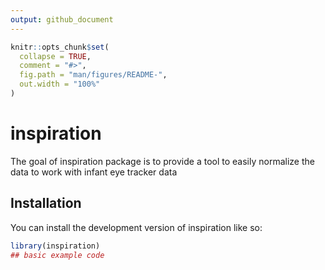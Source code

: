 ```yaml
---
output: github_document
---
```


<!-- README.md is generated from README.Rmd. Please edit that file -->

```r
knitr::opts_chunk$set(
  collapse = TRUE,
  comment = "#>",
  fig.path = "man/figures/README-",
  out.width = "100%"
)
```

# inspiration

<!-- badges: start -->
<!-- badges: end -->

The goal of inspiration package is to provide a tool to easily normalize the data to work with infant eye tracker data

## Installation

You can install the development version of inspiration like so:

```r
library(inspiration)
## basic example code
```
